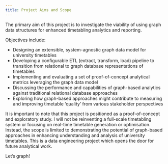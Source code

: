 ```yaml
---
title: Project Aims and Scope
---
```


The primary aim of this project is to investigate the viability of using graph data structures for enhanced timetabling analytics and reporting. 

Objectives include:

* Designing an extensible, system-agnostic graph data model for university timetables
* Developing a configurable ETL (extract, transform, load) pipeline to transition from relational to graph database representations of timetables
* Implementing and evaluating a set of proof-of-concept analytical metrics leveraging the graph data model
* Discussing the performance and capabilities of graph-based analytics against traditional relational database approaches
* Exploring how graph-based approaches might contribute to measuring and improving timetable 'quality' from various stakeholder perspectives

It is important to note that this project is positioned as a proof-of-concept and exploratory study. I will not be reinventing a full-scale timetabling system or focusing on real-time timetable generation or optimisation. Instead, the scope is limited to demonstrating the potential of graph-based approaches in enhancing understanding and analysis of university timetables.  This is a data engineering project which opens the door for future analytical work. 

Let's graph!
